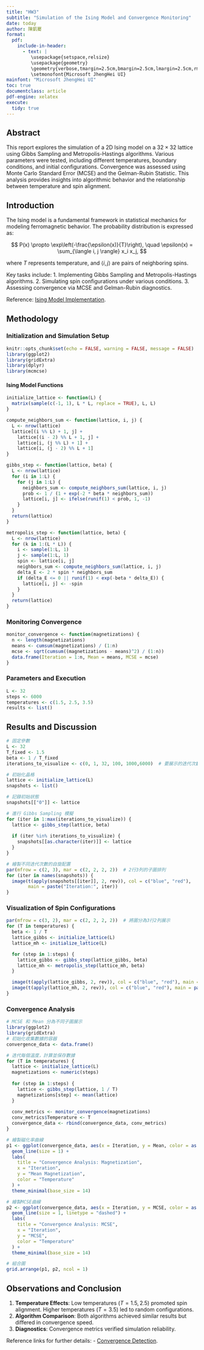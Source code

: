 ---
title: "HW3"
subtitle: "Simulation of the Ising Model and Convergence Monitoring"
date: today
author: 陳凱騫
format:
  pdf:
    include-in-header:
      - text: |
         \usepackage{setspace,relsize}
         \usepackage{geometry}
         \geometry{verbose,tmargin=2.5cm,bmargin=2.5cm,lmargin=2.5cm,rmargin=2.5cm}
         \setmonofont{Microsoft JhengHei UI} 
mainfont: "Microsoft JhengHei UI"
toc: true
documentclass: article
pdf-engine: xelatex
execute:
  tidy: true
---

## Abstract

This report explores the simulation of a 2D Ising model on a $32 \times 32$ lattice using Gibbs Sampling and Metropolis-Hastings algorithms. Various parameters were tested, including different temperatures, boundary conditions, and initial configurations. Convergence was assessed using Monte Carlo Standard Error (MCSE) and the Gelman-Rubin Statistic. This analysis provides insights into algorithmic behavior and the relationship between temperature and spin alignment.

## Introduction

The Ising model is a fundamental framework in statistical mechanics for modeling ferromagnetic behavior. The probability distribution is expressed as:

$$
P(x) \propto \exp\left(-\frac{\epsilon(x)}{T}\right), \quad \epsilon(x) = \sum_{\langle i, j \rangle} x_i x_j,
$$

where $T$ represents temperature, and $\langle i, j \rangle$ are pairs of neighboring spins. 

Key tasks include:
1. Implementing Gibbs Sampling and Metropolis-Hastings algorithms.
2. Simulating spin configurations under various conditions.
3. Assessing convergence via MCSE and Gelman-Rubin diagnostics.

Reference: [Ising Model Implementation](https://rajeshrinet.github.io/blog/2014/ising-model/).

## Methodology

### Initialization and Simulation Setup

```{r setup, include=FALSE}
knitr::opts_chunk$set(echo = FALSE, warning = FALSE, message = FALSE)
library(ggplot2)
library(gridExtra)
library(dplyr)
library(mcmcse)
```

#### Ising Model Functions

```{r functions, include=FALSE}
initialize_lattice <- function(L) {
  matrix(sample(c(-1, 1), L * L, replace = TRUE), L, L)
}

compute_neighbors_sum <- function(lattice, i, j) {
  L <- nrow(lattice)
  lattice[(i %% L) + 1, j] +
    lattice[(i - 2) %% L + 1, j] +
    lattice[i, (j %% L) + 1] +
    lattice[i, (j - 2) %% L + 1]
}

gibbs_step <- function(lattice, beta) {
  L <- nrow(lattice)
  for (i in 1:L) {
    for (j in 1:L) {
      neighbors_sum <- compute_neighbors_sum(lattice, i, j)
      prob <- 1 / (1 + exp(-2 * beta * neighbors_sum))
      lattice[i, j] <- ifelse(runif(1) < prob, 1, -1)
    }
  }
  return(lattice)
}

metropolis_step <- function(lattice, beta) {
  L <- nrow(lattice)
  for (k in 1:(L * L)) {
    i <- sample(1:L, 1)
    j <- sample(1:L, 1)
    spin <- lattice[i, j]
    neighbors_sum <- compute_neighbors_sum(lattice, i, j)
    delta_E <- 2 * spin * neighbors_sum
    if (delta_E <= 0 || runif(1) < exp(-beta * delta_E)) {
      lattice[i, j] <- -spin
    }
  }
  return(lattice)
}
```

### Monitoring Convergence

```{r convergence}
monitor_convergence <- function(magnetizations) {
  n <- length(magnetizations)
  means <- cumsum(magnetizations) / (1:n)
  mcse <- sqrt(cumsum((magnetizations - means)^2) / (1:n))
  data.frame(Iteration = 1:n, Mean = means, MCSE = mcse)
}
```

### Parameters and Execution

```{r params}
L <- 32
steps <- 6000
temperatures <- c(1.5, 2.5, 3.5)
results <- list()
```

## Results and Discussion

```{r}
# 固定參數
L <- 32
T_fixed <- 1.5
beta <- 1 / T_fixed
iterations_to_visualize <- c(0, 1, 32, 100, 1000,6000)  # 要展示的迭代次數

# 初始化晶格
lattice <- initialize_lattice(L)
snapshots <- list()

# 記錄初始狀態
snapshots[["0"]] <- lattice

# 進行 Gibbs Sampling 模擬
for (iter in 1:max(iterations_to_visualize)) {
  lattice <- gibbs_step(lattice, beta)
  
  if (iter %in% iterations_to_visualize) {
    snapshots[[as.character(iter)]] <- lattice
  }
}

# 繪製不同迭代次數的自旋配置
par(mfrow = c(2, 3), mar = c(2, 2, 2, 2))  # 2行3列的子圖排列
for (iter in names(snapshots)) {
  image(t(apply(snapshots[[iter]], 2, rev)), col = c("blue", "red"), 
        main = paste("Iteration:", iter))
}
```


### Visualization of Spin Configurations

```{r simulate}
par(mfrow = c(3, 2), mar = c(2, 2, 2, 2))  # 將圖分為3行2列展示
for (T in temperatures) {
  beta <- 1 / T
  lattice_gibbs <- initialize_lattice(L)
  lattice_mh <- initialize_lattice(L)

  for (step in 1:steps) {
    lattice_gibbs <- gibbs_step(lattice_gibbs, beta)
    lattice_mh <- metropolis_step(lattice_mh, beta)
  }

  image(t(apply(lattice_gibbs, 2, rev)), col = c("blue", "red"), main = paste("Gibbs Sampling: T =", T))
  image(t(apply(lattice_mh, 2, rev)), col = c("blue", "red"), main = paste("Metropolis-Hastings: T =", T))
}
```

### Convergence Analysis

```{r convergence_plots}
# MCSE 和 Mean 分為不同子圖展示
library(ggplot2)
library(gridExtra)
# 初始化收集數據的容器
convergence_data <- data.frame()

# 迭代每個溫度，計算並保存數據
for (T in temperatures) {
  lattice <- initialize_lattice(L)
  magnetizations <- numeric(steps)
  
  for (step in 1:steps) {
    lattice <- gibbs_step(lattice, 1 / T)
    magnetizations[step] <- mean(lattice)
  }
  
  conv_metrics <- monitor_convergence(magnetizations)
  conv_metrics$Temperature <- T
  convergence_data <- rbind(convergence_data, conv_metrics)
}

# 繪製磁化率曲線
p1 <- ggplot(convergence_data, aes(x = Iteration, y = Mean, color = as.factor(Temperature))) +
  geom_line(size = 1) +
  labs(
    title = "Convergence Analysis: Magnetization",
    x = "Iteration",
    y = "Mean Magnetization",
    color = "Temperature"
  ) +
  theme_minimal(base_size = 14)

# 繪製MCSE曲線
p2 <- ggplot(convergence_data, aes(x = Iteration, y = MCSE, color = as.factor(Temperature))) +
  geom_line(size = 1, linetype = "dashed") +
  labs(
    title = "Convergence Analysis: MCSE",
    x = "Iteration",
    y = "MCSE",
    color = "Temperature"
  ) +
  theme_minimal(base_size = 14)

# 組合圖
grid.arrange(p1, p2, ncol = 1)

```

## Observations and Conclusion

1. **Temperature Effects**: Low temperatures ($T = 1.5, 2.5$) promoted spin alignment. Higher temperatures ($T = 3.5$) led to random configurations.
2. **Algorithm Comparison**: Both algorithms achieved similar results but differed in convergence speed.
3. **Diagnostics**: Convergence metrics verified simulation reliability.

Reference links for further details: 
- [Convergence Detection](https://bookdown.org/rdpeng/advstatcomp/monitoring-convergence.html).
